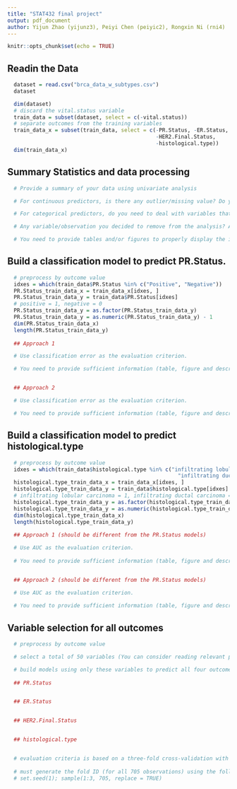 ```yaml
---
title: "STAT432 final project"
output: pdf_document
author: Yijun Zhao (yijunz3), Peiyi Chen (peiyic2), Rongxin Ni (rni4)
---
```


```r
knitr::opts_chunk$set(echo = TRUE)
```

## Readin the Data

```r
  dataset = read.csv("brca_data_w_subtypes.csv")
  dataset
```

```r
  dim(dataset)
  # discard the vital.status variable
  train_data = subset(dataset, select = c(-vital.status))
  # separate outcomes from the training variables
  train_data_x = subset(train_data, select = c(-PR.Status, -ER.Status, 
                                               -HER2.Final.Status, 
                                               -histological.type))
  dim(train_data_x)
```

## Summary Statistics and data processing

```r
  # Provide a summary of your data using univariate analysis

  # For continuous predictors, is there any outlier/missing value? Do you need to do any transformations?

  # For categorical predictors, do you need to deal with variables that are extremely unbalanced?

  # Any variable/observation you decided to remove from the analysis? And for what reason?

  # You need to provide tables and/or figures to properly display the information to support your decision and clearly document your processing steps.

```

## Build a classification model to predict PR.Status. 

```r
  # preprocess by outcome value
  idxes = which(train_data$PR.Status %in% c("Positive", "Negative"))
  PR.Status_train_data_x = train_data_x[idxes, ] 
  PR.Status_train_data_y = train_data$PR.Status[idxes]
  # positive = 1, negative = 0
  PR.Status_train_data_y = as.factor(PR.Status_train_data_y)
  PR.Status_train_data_y = as.numeric(PR.Status_train_data_y) - 1
  dim(PR.Status_train_data_x)
  length(PR.Status_train_data_y)
  
  ## Approach 1

  # Use classification error as the evaluation criterion.

  # You need to provide sufficient information (table, figure and descriptions) to demonstrate the model fitting results


  ## Approach 2

  # Use classification error as the evaluation criterion.

  # You need to provide sufficient information (table, figure and descriptions) to demonstrate the model fitting results

```

## Build a classification model to predict histological.type 

```r
  # preprocess by outcome value
  idxes = which(train_data$histological.type %in% c("infiltrating lobular carcinoma", 
                                                      "infiltrating ductal carcinoma"))
  histological.type_train_data_x = train_data_x[idxes, ] 
  histological.type_train_data_y = train_data$histological.type[idxes]
  # infiltrating lobular carcinoma = 1, infiltrating ductal carcinoma = 0
  histological.type_train_data_y = as.factor(histological.type_train_data_y)
  histological.type_train_data_y = as.numeric(histological.type_train_data_y) - 1
  dim(histological.type_train_data_x)
  length(histological.type_train_data_y)
  
  ## Approach 1 (should be different from the PR.Status models)

  # Use AUC as the evaluation criterion.
  
  # You need to provide sufficient information (table, figure and descriptions) to demonstrate the model fitting results


  ## Approach 2 (should be different from the PR.Status models)

  # Use AUC as the evaluation criterion.
  
  # You need to provide sufficient information (table, figure and descriptions) to demonstrate the model fitting results

```

## Variable selection for all outcomes

```r
  # preprocess by outcome value

  # select a total of 50 variables (You can consider reading relevant papers for this task and help guide your variable selection procedure. This means that your final model does not need to be completely data driven. It can be partially knowledge driven. If you do so, please clearly document your procedure, and you should also mention them in the literature review.)

  # build models using only these variables to predict all four outcomes
  
  ## PR.Status


  ## ER.Status


  ## HER2.Final.Status


  ## histological.type


  # evaluation criteria is based on a three-fold cross-validation with AUC for each outcome, and then average the cross-validated AUC of all four outcomes
  
  # must generate the fold ID (for all 705 observations) using the following code
  # set.seed(1); sample(1:3, 705, replace = TRUE)

```